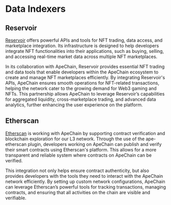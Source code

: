 # Data Indexers

## Reservoir

[Reservoir](https://reservoir.tools/) offers powerful APIs and tools for NFT trading, data access, and marketplace integration. Its infrastructure is designed to help developers integrate NFT functionalities into their applications, such as buying, selling, and accessing real-time market data across multiple NFT marketplaces.

In its collaboration with ApeChain, Reservoir provides essential NFT trading and data tools that enable developers within the ApeChain ecosystem to create and manage NFT marketplaces efficiently. By integrating Reservoir's APIs, ApeChain ensures smooth operations for NFT-related transactions, helping the network cater to the growing demand for Web3 gaming and NFTs. This partnership allows ApeChain to leverage Reservoir’s capabilities for aggregated liquidity, cross-marketplace trading, and advanced data analytics, further enhancing the user experience on the platform.

## Etherscan

[Etherscan](https://etherscan.io/) is working with ApeChain by supporting contract verification and blockchain exploration for our L3 network. Through the use of the ape-etherscan plugin, developers working on ApeChain can publish and verify their smart contracts using Etherscan's platform. This allows for a more transparent and reliable system where contracts on ApeChain can be verified.

This integration not only helps ensure contract authenticity, but also provides developers with the tools they need to interact with the ApeChain network efficiently. By setting up custom network configurations, ApeChain can leverage Etherscan’s powerful tools for tracking transactions, managing contracts, and ensuring that all activities on the chain are visible and verifiable​.